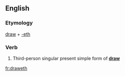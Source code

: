 ==English==

===Etymology===
[[draw]] + [[-eth]]

===Verb===
{{head|en|verb form}}

# {{context|archaic|lang=en}} Third-person singular present simple form of '''[[draw]]'''

[[fr:draweth]]